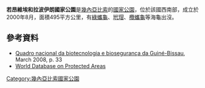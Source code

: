 {{coord|10.97|N|15.69|W|display=title}}

'''若昂維埃和拉波伊朗國家公園'''是[[幾內亞比索|幾內亞比索]]的[[國家公園|國家公園]]，位於該國西南部，成立於2000年8月，面積495平方公里，有[[綠蠵龜|綠蠵龜]]、[[玳瑁|玳瑁]]、[[欖蠵龜|欖蠵龜]]等海龜出沒。

==參考資料==
* [http://extwprlegs1.fao.org/docs/pdf/gbs158780.pdf Quadro nacional da biotecnologia e biosegurança da Guiné-Bissau], March 2008, p. 33
* [https://www.protectedplanet.net/joao-vieira-and-poilao-marine-national-park-marine-national-park World Database on Protected Areas]

{{GuineaBissau-geo-stub}}
[[Category:幾內亞比索國家公園|Category:幾內亞比索國家公園]]